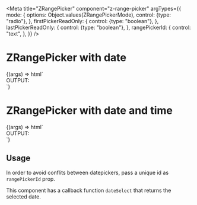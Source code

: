 


<Meta
  title="ZRangePicker"
  component="z-range-picker"
  argTypes={{
    mode: {
      options: Object.values(ZRangePickerMode),
      control: {type: "radio"},
    },
    firstPickerReadOnly: {
      control: {type: "boolean"},
    },
    lastPickerReadOnly: {
      control: {type: "boolean"},
    },
    rangePickerId: {
      control: "text",
    },
  }}
/>

# ZRangePicker with date

<Canvas>
  <Story
    name="ZRangePicker with date"
    args={{
      mode: "date",
      rangePickerId: "picker-01",
      firstLabel: "Start date",
      firstAriaLabel: "start-date",
      secondLabel: "End date",
      secondAriaLabel: "end-date",
      firstPickerReadOnly: false,
      lastPickerReadOnly: false,
    }}
    height="180px"
  >
    {(args) => html`
      <script>
        document.getElementById("${args.rangePickerId}").addEventListener("dateSelect", (e) => {
          const input = document.getElementById("output");
          input.innerHTML = "[" + e.detail[0] + ", " + e.detail[1] + "]";
        });
      </script>
      <div class="story-container">
        <div class="story-picker-container">
          <z-range-picker
            mode=${args.mode}
            range-picker-id=${args.rangePickerId}
            id=${args.rangePickerId}
            first-aria-label=${args.firstAriaLabel}
            first-label=${args.firstLabel}
            second-aria-label=${args.secondAriaLabel}
            second-label=${args.secondLabel}
            first-picker-read-only=${args.firstPickerReadOnly}
            last-picker-read-only=${args.lastPickerReadOnly}
          ></z-range-picker>
        </div>
        <div class="story-output-container">
          <span>OUTPUT:</span>
          <br />
          <span id="output" />
        </div>
      </div>
    `}
  </Story>
</Canvas>

# ZRangePicker with date and time

<Canvas>
  <Story
    name="ZRangePicker with date and time"
    args={{
      mode: "date-time",
      rangePickerId: "picker-02",
      firstLabel: "Start date",
      firstAriaLabel: "start-date",
      secondLabel: "End date",
      secondAriaLabel: "end-date",
      firstPickerReadOnly: false,
      lastPickerReadOnly: false,
    }}
  >
    {(args) => html`
      <script>
        document.getElementById("${args.rangePickerId}").addEventListener("dateSelect", (e) => {
          const input = document.getElementById("output");
          input.innerHTML = "[" + e.detail[0] + ", " + e.detail[1] + "]";
        });
      </script>
      <div class="story-container">
        <div class="story-picker-container">
          <z-range-picker
            mode=${args.mode}
            range-picker-id=${args.rangePickerId}
            id=${args.rangePickerId}
            first-aria-label=${args.firstAriaLabel}
            first-label=${args.firstLabel}
            second-aria-label=${args.secondAriaLabel}
            second-label=${args.secondLabel}
            first-picker-read-only=${args.firstPickerReadOnly}
            last-picker-read-only=${args.lastPickerReadOnly}
          ></z-range-picker>
        </div>
        <div class="story-output-container">
          <span>OUTPUT:</span>
          <br />
          <span id="output" />
        </div>
      </div>
    `}
  </Story>
</Canvas>

## Usage

In order to avoid conflits between datepickers, pass a unique id as `rangePickerId` prop.

This component has a callback function `dateSelect` that returns the selected date.
